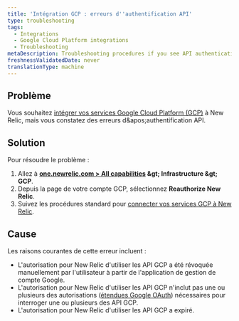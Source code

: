 ```yaml
---
title: 'Intégration GCP : erreurs d''authentification API'
type: troubleshooting
tags:
  - Integrations
  - Google Cloud Platform integrations
  - Troubleshooting
metaDescription: Troubleshooting procedures if you see API authentication errors when integrating Google Cloud Platform services with New Relic infrastructure monitoring.
freshnessValidatedDate: never
translationType: machine
---
```


## Problème

Vous souhaitez [intégrer vos services Google Cloud Platform (GCP)](/docs/introduction-google-cloud-platform-integrations) à New Relic, mais vous constatez des erreurs d&amp;apos;authentification API.

## Solution

Pour résoudre le problème :

1. Allez à <DNT>**[one.newrelic.com &gt; All capabilities](https://one.newrelic.com/all-capabilities) &amp;gt; Infrastructure &amp;gt; GCP**</DNT>.
2. Depuis la page de votre compte GCP, sélectionnez <DNT>**Reauthorize New Relic**</DNT>.
3. Suivez les procédures standard pour [connecter vos services GCP à New Relic](/docs/infrastructure/google-cloud-platform-integrations/get-started/connect-google-cloud-platform-services-new-relic/#connect).

## Cause

Les raisons courantes de cette erreur incluent :

* L'autorisation pour New Relic d'utiliser les API GCP a été révoquée manuellement par l'utilisateur à partir de l'application de gestion de compte Google.
* L'autorisation pour New Relic d'utiliser les API GCP n'inclut pas une ou plusieurs des autorisations ([étendues Google OAuth](https://developers.google.com/identity/protocols/googlescopes)) nécessaires pour interroger une ou plusieurs des API GCP.
* L'autorisation pour New Relic d'utiliser les API GCP a expiré.